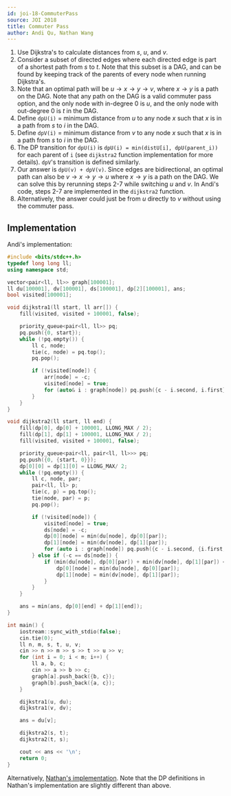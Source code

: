 ```yaml
---
id: joi-18-CommuterPass
source: JOI 2018
title: Commuter Pass
author: Andi Qu, Nathan Wang
---
```


1. Use Dijkstra's to calculate distances from $s$, $u$, and $v$.
2. Consider a subset of directed edges where each directed edge is part of a
   shortest path from $s$ to $t$. Note that this subset is a DAG, and can be
   found by keeping track of the parents of every node when running Dijkstra's.
3. Note that an optimal path will be
   $u \rightarrow x \rightarrow y \rightarrow v$, where $x \rightarrow y$ is a
   path on the DAG. Note that any path on the DAG is a valid commuter pass
   option, and the only node with in-degree 0 is $u$, and the only node with
   out-degree 0 is $t$ in the DAG.
4. Define `dpU(i)` = minimum distance from $u$ to any node $x$ such that $x$ is
   in a path from $s$ to $i$ in the DAG.
5. Define `dpV(i)` = minimum distance from $v$ to any node $x$ such that $x$ is
   in a path from $s$ to $i$ in the DAG.
6. The DP transition for `dpU(i)` is `dpU(i) = min(distU[i], dpU(parent_i))` for
   each parent of `i` (see `dijkstra2` function implementation for more
   details). `dpV`'s transition is defined similarly.
7. Our answer is `dpU(v) + dpV(v)`. Since edges are bidirectional, an optimal
   path can also be $v \rightarrow x \rightarrow y \rightarrow u$ where
   $x \rightarrow y$ is a path on the DAG. We can solve this by rerunning steps
   2-7 while switching $u$ and $v$. In Andi's code, steps 2-7 are implemented in
   the `dijkstra2` function.
8. Alternatively, the answer could just be from $u$ directly to $v$ without
   using the commuter pass.

## Implementation

Andi's implementation:

```cpp
#include <bits/stdc++.h>
typedef long long ll;
using namespace std;

vector<pair<ll, ll>> graph[100001];
ll du[100001], dv[100001], ds[100001], dp[2][100001], ans;
bool visited[100001];

void dijkstra1(ll start, ll arr[]) {
	fill(visited, visited + 100001, false);

	priority_queue<pair<ll, ll>> pq;
	pq.push({0, start});
	while (!pq.empty()) {
		ll c, node;
		tie(c, node) = pq.top();
		pq.pop();

		if (!visited[node]) {
			arr[node] = -c;
			visited[node] = true;
			for (auto& i : graph[node]) pq.push({c - i.second, i.first});
		}
	}
}

void dijkstra2(ll start, ll end) {
	fill(dp[0], dp[0] + 100001, LLONG_MAX / 2);
	fill(dp[1], dp[1] + 100001, LLONG_MAX / 2);
	fill(visited, visited + 100001, false);

	priority_queue<pair<ll, pair<ll, ll>>> pq;
	pq.push({0, {start, 0}});
	dp[0][0] = dp[1][0] = LLONG_MAX/ 2;
	while (!pq.empty()) {
		ll c, node, par;
		pair<ll, ll> p;
		tie(c, p) = pq.top();
		tie(node, par) = p;
		pq.pop();

		if (!visited[node]) {
			visited[node] = true;
			ds[node] = -c;
			dp[0][node] = min(du[node], dp[0][par]);
			dp[1][node] = min(dv[node], dp[1][par]);
			for (auto i : graph[node]) pq.push({c - i.second, {i.first, node}});
		} else if (-c == ds[node]) {
			if (min(du[node], dp[0][par]) + min(dv[node], dp[1][par]) <= dp[0][node] + dp[1][node]) {
				dp[0][node] = min(du[node], dp[0][par]);
				dp[1][node] = min(dv[node], dp[1][par]);
			}
		}
	}

	ans = min(ans, dp[0][end] + dp[1][end]);
}

int main() {
	iostream::sync_with_stdio(false);
	cin.tie(0);
	ll n, m, s, t, u, v;
	cin >> n >> m >> s >> t >> u >> v;
	for (int i = 0; i < m; i++) {
		ll a, b, c;
		cin >> a >> b >> c;
		graph[a].push_back({b, c});
		graph[b].push_back({a, c});
	}

	dijkstra1(u, du);
	dijkstra1(v, dv);

	ans = du[v];

	dijkstra2(s, t);
	dijkstra2(t, s);

	cout << ans << '\n';
	return 0;
}
```

Alternatively,
[Nathan's implementation](https://github.com/thecodingwizard/competitive-programming/blob/master/JOI/JOI%2018-commuterpass.cpp).
Note that the DP definitions in Nathan's implementation are slightly different
than above.
